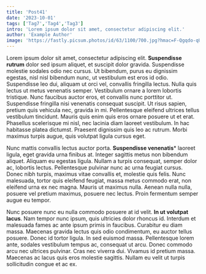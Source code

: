 ```yaml
---
title: 'Post41' 
date: '2023-10-01' 
tags: ['Tag7','Tag4','Tag3']
intro: 'Lorem ipsum dolor sit amet, consectetur adipiscing elit.'
author: 'Example Author'
image: 'https://fastly.picsum.photos/id/63/1100/700.jpg?hmac=F-Qgqdo-qUdr58YDmyjxdMPtKMeDofrUEzvxxrIODtE'
---
```


Lorem ipsum dolor sit amet, consectetur adipiscing elit. **Suspendisse rutrum** dolor sed ipsum aliquet, et suscipit dolor gravida. Suspendisse molestie sodales odio nec cursus. Ut bibendum, purus eu dignissim egestas, nisl nisl bibendum nunc, ut vestibulum est eros id odio. Suspendisse leo dui, aliquam ut orci vel, convallis fringilla lectus. Nulla quis lectus ut metus venenatis semper. Vestibulum ornare a lorem lobortis tristique. Nunc faucibus auctor eros, et convallis nunc porttitor ut. Suspendisse fringilla nisi venenatis consequat suscipit. Ut risus sapien, pretium quis vehicula nec, gravida in mi. Pellentesque eleifend ultrices tellus vestibulum tincidunt. Mauris quis enim quis eros ornare posuere ut et erat. Phasellus scelerisque mi nisl, nec lacinia diam laoreet vestibulum. In hac habitasse platea dictumst. Praesent dignissim quis leo ac rutrum. Morbi maximus turpis augue, quis volutpat ligula cursus eget.

Nunc mattis convallis lectus auctor porta. **Suspendisse venenatis*** laoreet ligula, eget gravida urna finibus at. Integer sagittis metus non bibendum aliquet. Aliquam eu egestas ligula. Nullam a turpis consequat, semper dolor ac, lobortis lectus. Pellentesque pulvinar nunc ac urna feugiat cursus. Donec nibh turpis, maximus vitae convallis et, molestie quis felis. Nunc malesuada, tortor quis eleifend feugiat, massa metus commodo erat, non eleifend urna ex nec magna. Mauris ut maximus nulla. Aenean nulla nulla, posuere vel pretium maximus, posuere nec lectus. Proin fermentum semper augue eu tempor.

Nunc posuere nunc eu nulla commodo posuere at id velit. **In ut volutpat lacus**. Nam tempor nunc ipsum, quis ultricies dolor rhoncus id. Interdum et malesuada fames ac ante ipsum primis in faucibus. Curabitur eu diam massa. Maecenas gravida lectus quis odio condimentum, eu auctor tellus posuere. Donec id tortor ligula. In sed euismod massa. Pellentesque lorem ante, sodales vestibulum tempus ac, consequat ut arcu. Donec commodo arcu nec ultrices pulvinar. Cras nec viverra dui. Vivamus id pretium massa. Maecenas ac lacus quis eros molestie sagittis. Nullam eu velit ut turpis sollicitudin congue et ac ex.

